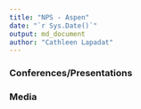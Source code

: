 ---
title: "NPS - Aspen"
date: "`r Sys.Date()`"
output: md_document
author: "Cathleen Lapadat"
---

### Conferences/Presentations  
 

### Media